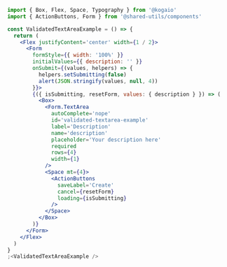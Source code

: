 ```jsx
import { Box, Flex, Space, Typography } from '@kogaio'
import { ActionButtons, Form } from '@shared-utils/components'

const ValidatedTextAreaExample = () => {
  return (
    <Flex justifyContent='center' width={1 / 2}>
      <Form
        formStyle={{ width: '100%' }}
        initialValues={{ description: '' }}
        onSubmit={(values, helpers) => {
          helpers.setSubmitting(false)
          alert(JSON.stringify(values, null, 4))
        }}>
        {({ isSubmitting, resetForm, values: { description } }) => (
          <Box>
            <Form.TextArea
              autoComplete='nope'
              id='validated-textarea-example'
              label='Description'
              name='description'
              placeholder='Your description here'
              required
              rows={4}
              width={1}
            />
            <Space mt={4}>
              <ActionButtons
                saveLabel='Create'
                cancel={resetForm}
                loading={isSubmitting}
              />
            </Space>
          </Box>
        )}
      </Form>
    </Flex>
  )
}
;<ValidatedTextAreaExample />
```
